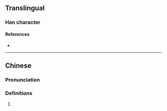 {{character info}}
==Translingual==

===Han character===
{{Han char|rn=86|rad=火|as=15|sn=19|four=96814|canj=FWGG|ids=⿰火墨}}

====References====
* {{Han ref|kx=0686.150|dkj=19539|hdz=32245.130|uh=7205|ud=29189|bh=F26D|bd=62061}}

----

==Chinese==
{{zh-forms}}

===Pronunciation===
{{zh-pron
|m=mò
|c=mak6
|mc=
|oc=
|cat=
}}

===Definitions===
{{zh-hanzi}}

# {{rfdef|zh}}